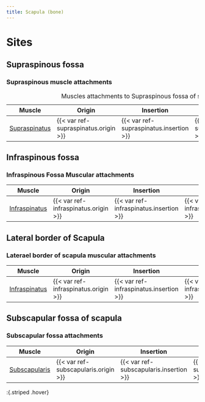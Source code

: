 ```yaml
---
title: Scapula (bone)
---
```




# Sites

## Supraspinous fossa

:::{.callout collapse="true"}
### Supraspinous muscle attachments
| Muscle  | Origin | Insertion | Nerve | Action |
|------|--------|-------|----------|--------|
| [Supraspinatus]({{< var ref-supraspinatus.path >}}) | {{< var ref-supraspinatus.origin >}} | {{< var ref-supraspinatus.insertion >}} | {{< var ref-supraspinatus.nerve >}} | {{< var ref-supraspinatus.action >}} |

: Muscles attachments to Supraspinous fossa of scapula {.striped .hover}
:::

## Infraspinous fossa

:::{.callout collapse="true"}
### Infraspinous Fossa Muscular attachments
| Muscle  | Origin | Insertion | Nerve | Action |
|------|--------|-------|----------|--------|
| [Infraspinatus]({{< var ref-infraspinatus.path >}}) | {{< var ref-infraspinatus.origin >}} | {{< var ref-infraspinatus.insertion >}} | {{< var ref-infraspinatus.nerve >}} | {{< var ref-infraspinatus.action >}} |
:::

## Lateral border of Scapula

:::{.callout collapse="true"}
### Laterael border of scapula muscular attachments
| Muscle  | Origin | Insertion | Nerve | Action |
|------|--------|-------|----------|--------|
| [Infraspinatus]({{< var ref-infraspinatus.path >}}) | {{< var ref-infraspinatus.origin >}} | {{< var ref-infraspinatus.insertion >}} | {{< var ref-infraspinatus.nerve >}} | {{< var ref-infraspinatus.action >}} |
:::

## Subscapular fossa of scapula

:::{.callout collapse="true"}
### Subscapular fossa attachments
| Muscle  | Origin | Insertion | Nerve | Action |
|------|--------|-------|----------|--------|
| [Subscapularis]({{< var ref-subscapularis.path >}}) | {{< var ref-subscapularis.origin >}} | {{< var ref-subscapularis.insertion >}} | {{< var ref-subscapularis.nerve >}} | {{< var ref-subscapularis.action >}} |
:{.striped .hover}
:::